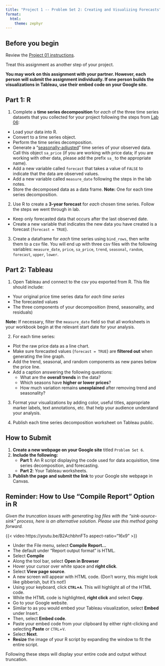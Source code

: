 ```yaml
---
title: "Project 1 -- Problem Set 2: Creating and Visualizing Forecasts"
format: 
  html:
    theme: zephyr
---
```


## Before you begin

Review the [Project 01 instructions](https://csu-arec-330.github.io/materials/unit_01/project/project_1_instructions.html). 

Treat this assignment as another step of your project. 

**You may work on this assignment with your partner. However, each person will submit the assignment individually. If one person builds the visualizations in Tableau, use their embed code on your Google site.**

## Part 1: R

1. Complete a **time series decomposition** for *each* of the three time series datasets that you collected for your project following the steps from [Lab 06](lab_01_week_02.qmd):

  - Load your data into R.
  - Convert to a time series object.
  - Perform the time series decomposition.
  - Generate a "[seasonally-adjusted](https://otexts.com/fpp3/components.html#seasonally-adjusted-data)" time series of your observed data. Call this object `sa_price` (if you are working with price data; if you are working with other data, please add the prefix `sa_` to the appropriate name).
  - Add a new variable called `forecast` that takes a value of `FALSE` to indicate that the data are observed values.
  - Add a new variable called `measure_date` following the steps in the lab notes.
  - Store the decomposed data as a data frame. **Note:** One for each time series decomposition.

2. Use R to create a **3-year forecast** for *each* chosen time series. Follow the steps we went through in lab.  

  - Keep only forecasted data that occurs after the last observed date. 
  - Create a new variable that indicates the new data you have created is a forecast (`forecast = TRUE`).

3. Create a dataframe for *each* time series using `bind_rows`, then write them to a csv file. You will end up with three csv files with the following variables: `measure_date`, `price`, `sa_price`, `trend`, `seasonal`, `random`, `forecast`, `upper`, `lower`. 


## Part 2: Tableau

1. Open Tableau and connect to the csv you exported from R. This file should include:
  - Your original price time series data for *each time series*
  - The forecasted values
  - The three components of your decomposition (trend, seasonality, and residuals)

**Note:** If necessary, filter the `measure_date` field so that all worksheets in your workbook begin at the relevant start date for your analysis. 

2. For each time series:

  - Plot the raw price data as a line chart. 
  - Make sure forecasted values (`forecast = TRUE`) are **filtered out** when generating the line graph. 
  - Add the trend, seasonal, and random components as new panes below the price line. 
  - Add a caption answering the following questions:
    - What are the **overall trends** in the data?  
    - Which seasons have **higher or lower prices**?  
    - How much variation remains **unexplained** after removing trend and seasonality?  

3. Format your visualizations by adding color, useful titles, appropriate marker labels, text annotations, etc. that help your audience understand your analysis.

4. Publish each time series decomposition worksheet on Tableau public.


## How to Submit

1. **Create a new webpage on your Google site** titled `Problem Set 6`.
2. **Include the following:**
   - **Part 1**: An R script displaying the code used for data acquisition, time series decomposition, and forecasting.
   - **Part 2**: Your Tableau worksheets.
3. **Publish the page and submit the link** to your Google site webpage in Canvas.


## Reminder: How to Use "Compile Report" Option in R

*Given the truncation issues with generating log files with the "sink-source-sink" process, here is an alternative solution. Please use this method going forward.*

{{< video https://youtu.be/B2AchbhnFTo aspect-ratio="16x9" >}}

- Under the File menu, select **Compile Report...**
- The default under "Report output format" is HTML. 
- Select **Compile**
- Along the tool bar, select **Open in Browser**
- Hover your cursor over white space and **right click**.
- Select **View page source**.
- A new screen will appear with HTML code. (Don't worry, this might look like gibberish, but it's not!)
- Using your keyboard, click **`CTRL`+`A`**. This will highlight all of the HTML code.
- While the HTML code is highlighted, **right click** and select **Copy**.
- Go to your Google website. 
- Similar to as you would embed your Tableau visualization, select **Embed** under Insert.
- Then, select **Embed code**.
- Paste your embed code from your clipboard by either right-clicking and selecting **Paste** or `CTRL`+`V`.
- Select **Next**.
- **Resize** the image of your R script by expanding the window to fit the entire script.  

Following these steps will display your entire code and output without truncation. 